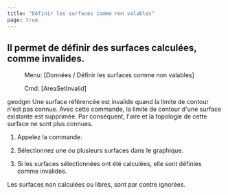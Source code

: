 ```yaml
---
title: "Définir les surfaces comme non valables"
page: true
---
```

## Il permet de d&#233;finir des surfaces calcul&#233;es, comme invalides.
 <Menu> Menu: [Données / Définir les surfaces comme non valables] </Menu> 
 <Menu> Cmd: [AreaSetInvalid] </Menu> 

 <Placeholder>geodgm</Placeholder> 
Une surface r&#233;f&#233;renc&#233;e est invalide quand la limite de contour n&#39;est pas connue. Avec cette commande, la limite de contour d&#39;une surface existante est supprim&#233;e. Par cons&#233;quent, l&#39;aire et la topologie de cette surface ne sont plus connues.


1. Appelez la commande.

2. S&#233;lectionnez une ou plusieurs surfaces dans le graphique.

3. Si les surfaces s&#233;lectionn&#233;es ont &#233;t&#233; calcul&#233;es, elle sont d&#233;finies comme invalides.




<Success>
Les surfaces non calcul&#233;es ou libres, sont par contre ignor&#233;es.
</Success>
